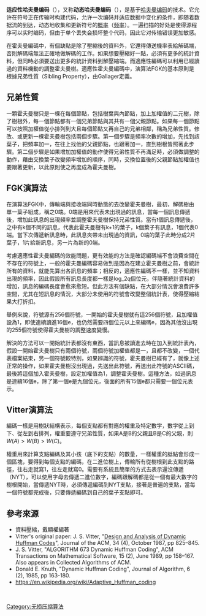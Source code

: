 {{multiple issues|
{{dead end|time=2014-06-27T06:43:22+00:00}}
{{lead section|time=2014-06-27T06:43:22+00:00}}
{{no footnotes|time=2014-06-27T06:43:22+00:00}}
}}

{{noteTA
|1=zh-cn:哈夫曼; zh-tw: 霍夫曼; zh-hk: 霍夫曼;
}}

'''适应性哈夫曼编码'''（{{lang-en|Adaptive Huffman coding}}），又称'''动态哈夫曼编码'''（{{lang|en|Dynamic Huffman coding}}），是基于[[哈夫曼编码|哈夫曼编码]]的{{link-en|適自适应编码|Adaptive coding}}技术。它允许在符号正在传输时构建代码，允许一次编码并适应数据中变化的条件，即随着数据流的到达，动态地收集和更新符号的[[概率|概率]]（[[频率|频率]]）。一遍扫描的好处是使得源程序可以实时编码，但由于单个丢失会损坏整个代码，因此它对传输错误更加敏感。

在霍夫曼編碼中，有個缺點是除了壓縮後的資料外，它還得傳送機率表給解碼端，否則解碼端無法正確地做解碼的工作。如果想要壓縮好一點，必須有更多的統計資料，但同時必須要送出更多的統計資料到解壓縮端。而適應性編碼可以利用已經讀過的資料機動的調整霍夫曼樹。適應性霍夫曼編碼中，演算法FGK的基本原則是根據兄弟性質（Sibling Property），由Gallager定義。


==兄弟性質==

一顆霍夫曼樹只是一棵在每個節點，包括樹葉與內節點，加上加權值的二元樹，除了樹根外，每一個節點都有一個兄弟節點與其共有一個父親節點。如果每一個節點可以按照加權值從小排列到大且每個節點又再自己的兄弟相鄰，稱為兄弟性質。修改、或更新一棵霍夫曼樹包括兩個步驟。第一個步驟是頻率次數的增加，先找到該葉子，把頻率加一，在往上找他的父親節點，也跟著加一，直到樹根皆照著此步驟。第二個步驟是如果增加加權值的動作使得兄弟性質不再滿足時，必須做調整的動作，藉由交換葉子改變頻率增加的順序，同時，交換位置後的父親節點加權值也要跟著更新，以此原則使之再度成為霍夫曼樹。

==FGK演算法==

在演算法FGK中，傳輸端與接收端同時動態的去改變霍夫曼樹，最初，解碼樹由單一葉子組成，稱之0端。0端是用來代表未出現過的訊息，當每一個訊息傳遞後，增加此訊息的出現頻率並調整霍夫曼樹保持兄弟性質。當有t個訊息傳遞後，之中有k個不同的訊息，代表此霍夫曼樹有k+1的葉子，k個葉子有訊息，1個代表0端。當下次傳遞新訊息時，此訊息夾帶未出現過的資訊，0端的葉子此時分成2片葉子，1片給新訊息，另一片為新的0端。

考慮適應性霍夫曼編碼的效能問題，更有效能的方法是確認編碼端不會浪費空間在不存在的符號上，一般的霍夫曼編碼容易做到是因為在建立霍夫曼樹之前，會統計所有的資料，就能先算出各訊息的頻率；相反的，適應性編碼不一樣，並不知資料出現的頻率，因此假設所有訊息長度都一樣是log_2⁡q個位元，伴隨著統計資料的增加，訊息的編碼長度會愈來愈短。但此方法有個缺點，在大部分情況會浪費許多空間，尤其在短訊息的情況，大部分未使用的符號會改變整個統計表，使得壓縮結果大打折扣。

舉例來說，符號源有256個符號，一開始的霍夫曼樹就有這256個符號，且加權值設為1，即使連續讀進16個e，也仍然需要四個位元以上來編碼e，因為其他沒出現的255個符號使得霍夫曼樹的調整速度變慢。

解決的方法可以一開始統計表都沒有東西，當訊息被讀進去時在加入到統計表內，假設一開始霍夫曼樹只有兩個符號，兩個符號加權值都是一，且都不改變，一個代表檔案結束，另一個符號較特別，如果辨識的符號，霍夫曼樹已經有了，就像上述正常的操作，如果霍夫曼樹沒出現過，先送出此符號，再送出此符號的ASCⅡ碼，最後將這個加入霍夫曼樹，設定加權值為1，調整霍夫曼樹。這種方法，如過訊息是連續16個e，除了第一個e是九個位元，後面的所有15個e都只需要一個位元表示。

==Vitter演算法==

編碼一樣是用樹狀結構表示，每個支點都有對應的權重及特定數字，數字從上到下、從左到右排列，權重要遵守兄弟性質，如果A是B的父親且B是C的父親，則<math>W (A) > W (B) > W (C)</math>。

權重用來計算支點編碼及其小孩（底下的支點）的數量，一樣權重的胝點會形成一個區塊，要得到每個支點的編碼，在二進位樹上，傳輸所有從樹根到此支點的路徑，往右走就寫1，往左走就寫0。需要有系統且簡單的方式去表示還沒傳遞（NYT），可以使用字母去傳遞二進位數字，編碼跟解碼都是從一個有最大數字的樹根開始，當傳遞NYT時，必須傳遞編碼到NYT支點，接著是普遍的支點，當每一個符號都完成後，只要傳遞編碼到自己的葉子支點即可。

==參考來源==

{{reflist}}
* 資料壓縮，戴顯權編著
* Vitter's original paper: J. S. Vitter, "[https://web.archive.org/web/20090219070825/http://www.cs.duke.edu/~jsv/Papers/Vit87.jacmACMversion.pdf Design and Analysis of Dynamic Huffman Codes]", Journal of the ACM, 34 (4), October 1987, pp 825–845.
* J. S. Vitter, "ALGORITHM 673 Dynamic Huffman Coding", ACM Transactions on Mathematical Software, 15 (2), June 1989, pp 158–167. Also appears in Collected Algorithms of ACM.
* Donald E. Knuth, "Dynamic Huffman Coding", Journal of Algorithm, 6 (2), 1985, pp 163-180.
* https://en.wikipedia.org/wiki/Adaptive_Huffman_coding
<br>
{{压缩方法}}

[[Category:无损压缩算法|Category:无损压缩算法]]